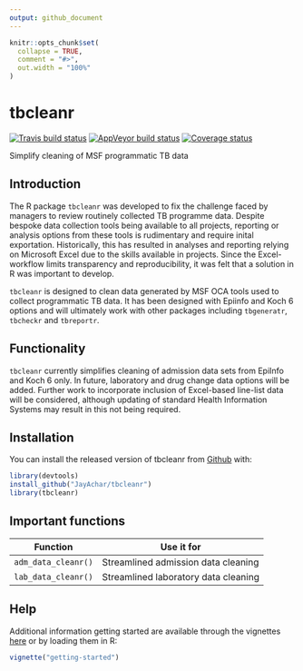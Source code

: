 ```yaml
---
output: github_document
---
```


<!-- README.md is generated from README.Rmd. Please edit that file -->

```r
knitr::opts_chunk$set(
  collapse = TRUE,
  comment = "#>",
  out.width = "100%"
)
```
# tbcleanr
[![Travis build status](https://travis-ci.org/JayAchar/tbcleanr.svg?branch=master)](https://travis-ci.org/JayAchar/tbcleanr)
[![AppVeyor build status](https://ci.appveyor.com/api/projects/status/github/JayAchar/tbcleanr?branch=master&svg=true)](https://ci.appveyor.com/project/JayAchar/tbcleanr)
[![Coverage status](https://codecov.io/gh/JayAchar/tbcleanr/branch/master/graph/badge.svg)](https://codecov.io/github/JayAchar/tbcleanr?branch=master)

Simplify cleaning of MSF programmatic TB data

## Introduction

The R package `tbcleanr` was developed to fix the challenge faced by managers to review routinely collected TB programme data. Despite bespoke data collection tools being available to all projects, reporting or analysis options from these tools is rudimentary and require inital exportation. Historically, this has resulted in analyses and reporting relying on Microsoft Excel due to the skills available in projects. Since the Excel-workflow limits transparency and reproducibility, it was felt that a solution in R was important to develop. 

`tbcleanr` is designed to clean data generated by MSF OCA tools used to collect programmatic TB data. It has been designed with Epiinfo and Koch 6 options and will ultimately work with other packages including `tbgeneratr`, `tbcheckr` and `tbreportr`. 

## Functionality

`tbcleanr` currently simplifies cleaning of admission data sets from EpiInfo and Koch 6 only. In future, laboratory and drug change data options will be added. Further work to incorporate inclusion of Excel-based line-list data will be considered, although updating of standard Health Information Systems may result in this not being required. 

## Installation

You can install the released version of tbcleanr from [Github](http://www.github.com/JayAchar) with:

``` r
library(devtools)
install_github("JayAchar/tbcleanr")
library(tbcleanr)
```
## Important functions

Function             | Use it for
--------------       | ------------------------------------------
`adm_data_cleanr()`  | Streamlined admission data cleaning 
`lab_data_cleanr()`  | Streamlined laboratory data cleaning


## Help

Additional information getting started are available through the vignettes [here](articles/getting-started.html) or by loading them in R:

```r
vignette("getting-started")
```
